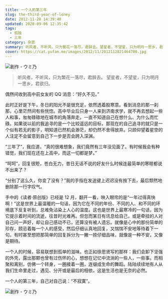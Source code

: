 ```yaml
---
title: 一个人的第三年
slug: the-third-year-of-loney
date: 2012-11-28 14:39:40
updated: 2020-09-06 12:35:42
tags:
  - 孤独
  - 三年
category: 杂思
summary: 听风者，不听风，只为繁花一落尽，君辞去。望星者，不望星，只为明月一思乡，君欲归。
cover: https://cat.yufan.me/images/2012/11/2012112821464700.jpg
---
```


![創作 - ウミ乃](https://cat.yufan.me/images/2012/11/2012112821482100.jpg)

<MusicPlayer netease={2134293836} />

> 听风者，不听风，只为繁花一落尽，君辞去。
> 望星者，不望星，只为明月一思乡，君欲归。

偶然间收到高中前女友的 QQ 消息：“好久不见。”

此时正好是下午，冬日的阳光不是很充足，依然透着股寒意。看到消息的那一刹那，心里茫然间有些恍惚。高中毕业后只身一人来到济南求学，就不再去想起一些人和事，匆匆碌碌地在城市的角落奔走，一直不知道自己在想什么、为什么而忙碌。如果说以前的我追寻的是一个比较遥远的目标，那现在的自己追寻的就只是一个似有若无的影子，明知道已然机会渺茫，却仍然不舍得放弃。只顾仰望着星空的人注定不会留意到自己下一步是否会跨入深渊。

“三年了”，我应道，“真的很难想象，我们竟然有三年没见面了。有时候我会有种错觉，我们现在还在上高中，而这一切都是梦。”

“呵呵”，回复很短，苍白无力，昔日无话不说的好友什么时候连最简单的寒暄都说不出来了？

“分别了这么久，你变了没有？”我的手指在发送键上迟迟没有按下去，最后颓然地删除那一行字叹气。

手中的《读者·原创版》已经是 12 月，翻开一看，映入眼帘的是“一年过得真快啊！”这是世界上最温暖的一句话，因为它在不同的年份、不同的人、和不同的环境底下反复听到，总难免沾染上人心的温度。这也是世界上最寒冷的一句话，因为它提示着时间的流逝，往昔时光难再。但忽而某日有讯息给自己，或是牵挂的人对自己问一声好，却让自己感动不已，还算没有被人遗忘。就像是心中的那份简单的珍存，顾忌着每一个人的感受，然后仔细认真地回复，又惴惴不安地等待着下一句。有时甚至想把那简单的回复拆分为一撇一捺仔细品味，就像是一种不安，又像是期待。

一个人的时候，容易联想到孤单的滋味。也正如徐思贤写的那样：我们会卸下坚强的外壳，露出那颗也曾有过伤怀的心，想想在记忆中流淌的一些人，一些事。而相聚和离别，仿佛一个转身，一圈接着一圈，连缀成生命的舞蹈。陆陆续续地有人从我们生命里走过，遇见、分开或是最后的相依，这是生活也是无奈的必然。

一个人的第三年，自己对自己说：“不寂寞”。

![創作 - ウミ乃](https://cat.yufan.me/images/2012/11/2012112821481600.jpg)
